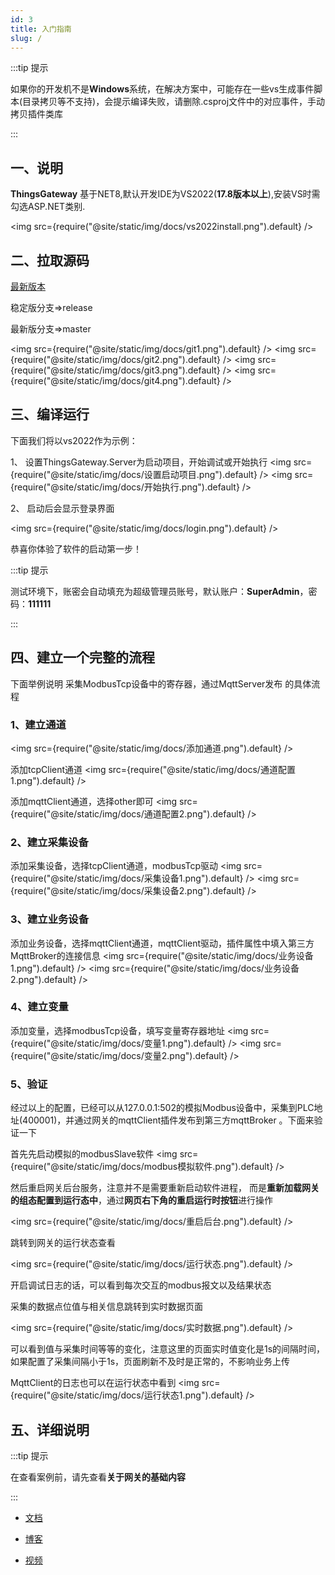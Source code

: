 ```yaml
---
id: 3
title: 入门指南
slug: /
---
```





:::tip 提示

如果你的开发机不是**Windows**系统，在解决方案中，可能存在一些vs生成事件脚本(目录拷贝等不支持)，会提示编译失败，请删除.csproj文件中的对应事件，手动拷贝插件类库

:::


## 一、说明

**ThingsGateway** 基于NET8,默认开发IDE为VS2022(**17.8版本以上**),安装VS时需勾选ASP.NET类别.

<img src={require("@site/static/img/docs/vs2022install.png").default} />

## 二、拉取源码

[最新版本](https://gitee.com/diego2098/ThingsGateway) 

稳定版分支=>release

最新版分支=>master


<img src={require("@site/static/img/docs/git1.png").default} />
<img src={require("@site/static/img/docs/git2.png").default} />
<img src={require("@site/static/img/docs/git3.png").default} />
<img src={require("@site/static/img/docs/git4.png").default} />



## 三、编译运行

下面我们将以vs2022作为示例：


1、 设置ThingsGateway.Server为启动项目，开始调试或开始执行
<img src={require("@site/static/img/docs/设置启动项目.png").default} />
<img src={require("@site/static/img/docs/开始执行.png").default} />

2、 启动后会显示登录界面

<img src={require("@site/static/img/docs/login.png").default} />

恭喜你体验了软件的启动第一步！

:::tip 提示

测试环境下，账密会自动填充为超级管理员账号，默认账户：**SuperAdmin**，密码：**111111**

:::  


## 四、建立一个完整的流程

下面举例说明 采集ModbusTcp设备中的寄存器，通过MqttServer发布 的具体流程

### 1、建立通道
<img src={require("@site/static/img/docs/添加通道.png").default} />

添加tcpClient通道
<img src={require("@site/static/img/docs/通道配置1.png").default} />

添加mqttClient通道，选择other即可
<img src={require("@site/static/img/docs/通道配置2.png").default} />

### 2、建立采集设备
添加采集设备，选择tcpClient通道，modbusTcp驱动
<img src={require("@site/static/img/docs/采集设备1.png").default} />
<img src={require("@site/static/img/docs/采集设备2.png").default} />

### 3、建立业务设备
添加业务设备，选择mqttClient通道，mqttClient驱动，插件属性中填入第三方MqttBroker的连接信息
<img src={require("@site/static/img/docs/业务设备1.png").default} />
<img src={require("@site/static/img/docs/业务设备2.png").default} />

### 4、建立变量

添加变量，选择modbusTcp设备，填写变量寄存器地址
<img src={require("@site/static/img/docs/变量1.png").default} />
<img src={require("@site/static/img/docs/变量2.png").default} />


### 5、验证

经过以上的配置，已经可以从127.0.0.1:502的模拟Modbus设备中，采集到PLC地址(400001)，并通过网关的mqttClient插件发布到第三方mqttBroker
。下面来验证一下

首先先启动模拟的modbusSlave软件
<img src={require("@site/static/img/docs/modbus模拟软件.png").default} />


然后重启网关后台服务，注意并不是需要重新启动软件进程，
而是**重新加载网关的组态配置到运行态中**，通过**网页右下角的重启运行时按钮**进行操作

<img src={require("@site/static/img/docs/重启后台.png").default} />

跳转到网关的运行状态查看

<img src={require("@site/static/img/docs/运行状态.png").default} />

开启调试日志的话，可以看到每次交互的modbus报文以及结果状态

采集的数据点位值与相关信息跳转到实时数据页面

<img src={require("@site/static/img/docs/实时数据.png").default} />

可以看到值与采集时间等等的变化，注意这里的页面实时值变化是1s的间隔时间，如果配置了采集间隔小于1s，页面刷新不及时是正常的，不影响业务上传

MqttClient的日志也可以在运行状态中看到
<img src={require("@site/static/img/docs/运行状态1.png").default} />


## 五、详细说明

:::tip 提示

在查看案例前，请先查看**关于网关的基础内容**

:::  
- [文档](https://diego2098.gitee.io/thingsgateway-docs) 

- [博客](https://www.cnblogs.com/ThingsGateway/collections/1104) 

- [视频](https://space.bilibili.com/88105259/channel/series) 

